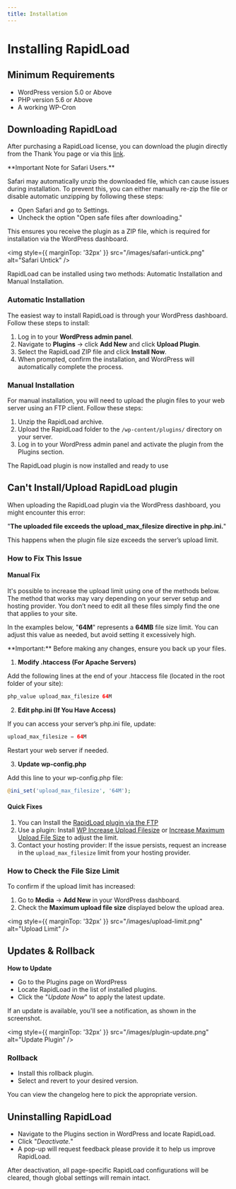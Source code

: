 ```yaml
---
title: Installation
---
```



# Installing RapidLoad

## Minimum Requirements

*   WordPress version 5.0 or Above
*   PHP version 5.6 or Above
*   A working WP-Cron 

## Downloading RapidLoad
After purchasing a RapidLoad license, you can download the plugin directly from the Thank You page or via this [link](https://rapidload.io/download).

<Callout emoji=" ">
  **Important Note for Safari Users.** 
</Callout>

Safari may automatically unzip the downloaded file, which can cause issues during installation. To prevent this, you can either manually re-zip the file or disable automatic unzipping by following these 
steps:

- Open Safari and go to Settings.
- Uncheck the option "Open safe files after downloading."

This ensures you receive the plugin as a ZIP file, which is required for installation via the WordPress dashboard.

<img style={{ marginTop: '32px' }} 
src="/images/safari-untick.png" alt="Safari Untick" />

RapidLoad can be installed using two methods: Automatic Installation and Manual Installation.

### Automatic Installation
The easiest way to install RapidLoad is through your WordPress dashboard. Follow these steps to install:

1. Log in to your **WordPress admin panel**.
2. Navigate to **Plugins** -> click **Add New** and click **Upload Plugin**.
3. Select the RapidLoad ZIP file and click **Install Now**.
4. When prompted, confirm the installation, and WordPress will automatically complete the process.

### Manual Installation

For manual installation, you will need to upload the plugin files to your web server using an FTP client. Follow these steps:  

1. Unzip the RapidLoad archive.  
2. Upload the RapidLoad folder to the `/wp-content/plugins/` directory on your server.  
3. Log in to your WordPress admin panel and activate the plugin from the Plugins section.  

The RapidLoad plugin is now installed and ready to use

## Can't Install/Upload RapidLoad plugin

When uploading the RapidLoad plugin via the WordPress dashboard, you might encounter this error:

"**The uploaded file exceeds the upload_max_filesize directive in php.ini.**"

This happens when the plugin file size exceeds the server’s upload limit.

### How to Fix This Issue

#### Manual Fix

It's possible to increase the upload limit using one of the methods below. The method that works may vary depending on your server setup and hosting provider. You don’t need to edit all these files simply 
find the one that applies to your site.

In the examples below, "**64M**" represents a **64MB** file size limit. You can adjust this value as needed, but avoid setting it excessively high.

<Callout type="info" emoji=" ">
  **Important:** Before making any changes, ensure you back up your files.
</Callout>


1. **Modify .htaccess (For Apache Servers)**

Add the following lines at the end of your .htaccess file (located in the root folder of your site):

```php copy
php_value upload_max_filesize 64M
```

2. **Edit php.ini (If You Have Access)**

If you can access your server’s php.ini file, update:

```php copy
upload_max_filesize = 64M
```
Restart your web server if needed.

3. **Update wp-config.php**

Add this line to your wp-config.php file:

```php copy
@ini_set('upload_max_filesize', '64M');
```

#### Quick Fixes

1. You can Install the [RapidLoad plugin via the FTP](installation#manual-installation)
2. Use a plugin: Install [WP Increase Upload Filesize](https://wordpress.org/plugins/wp-upload-size/) or [Increase Maximum Upload File Size](https://wordpress.org/plugins/upload-max-file-size/) to adjust the limit.
3. Contact your hosting provider: If the issue persists, request an increase in the `upload_max_filesize` limit from your hosting provider.

### How to Check the File Size Limit

To confirm if the upload limit has increased:
1. Go to **Media** → **Add New** in your WordPress dashboard.
2. Check the **Maximum upload file size** displayed below the upload area.

<img style={{ marginTop: '32px' }} 
src="/images/upload-limit.png" alt="Upload Limit" />

## Updates & Rollback

**How to Update**

*   Go to the Plugins page on WordPress 
*   Locate RapidLoad in the list of installed plugins.
*   Click the "_Update Now_" to apply the latest update.

<Callout emoji="💡">
  If an update is available, you'll see a notification, as shown in the screenshot.
</Callout>

<img style={{ marginTop: '32px' }} 
src="/images/plugin-update.png" alt="Update Plugin" />

### Rollback

*   Install this rollback plugin. 
*   Select and revert to your desired version.

<Callout emoji="💡">
  You can view the changelog here to pick the appropriate version.
</Callout>

## Uninstalling RapidLoad

*   Navigate to the Plugins section in WordPress and locate RapidLoad. 
*   Click "_Deactivate._" 
*   A pop-up will request feedback please provide it to help us improve RapidLoad.

<Callout emoji="💡">
  After deactivation, all page-specific RapidLoad configurations will be cleared, though global settings will remain intact.
</Callout>